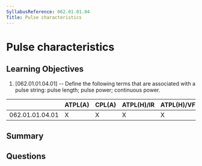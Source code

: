 ```yaml
---
SyllabusReference: 062.01.01.04
Title: Pulse characteristics
---
```


# Pulse characteristics

## Learning Objectives

1. [062.01.01.04.01] -- Define the following terms that are associated with a
   pulse string: pulse length; pulse power; continuous power.

|                 | ATPL(A) | CPL(A) | ATPL(H)/IR | ATPL(H)/VFR | CPL(H) | IR  | CBIR(A) |
| --------------- | ------- | ------ | ---------- | ----------- | ------ | --- | ------- |
| 062.01.01.04.01 | X       | X      | X          | X           | X      | X   |         |

## Summary

## Questions
